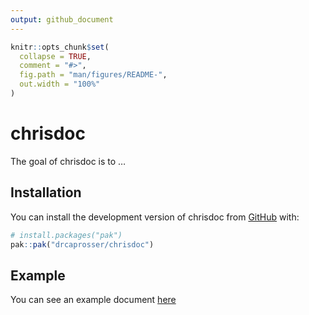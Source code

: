 ```yaml
---
output: github_document
---
```


<!-- README.md is generated from README.Rmd. Please edit that file -->

```r
knitr::opts_chunk$set(
  collapse = TRUE,
  comment = "#>",
  fig.path = "man/figures/README-",
  out.width = "100%"
)
```

# chrisdoc

<!-- badges: start -->
<!-- badges: end -->

The goal of chrisdoc is to ...

## Installation

You can install the development version of chrisdoc from [GitHub](https://github.com/) with:

``` r
# install.packages("pak")
pak::pak("drcaprosser/chrisdoc")
```

## Example

You can see an example document [here](inst/examples/chrisdoc_example.pdf?raw=1)

